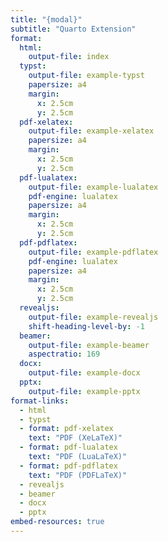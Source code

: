 ```yaml
---
title: "{modal}"
subtitle: "Quarto Extension"
format:
  html:
    output-file: index
  typst:
    output-file: example-typst
    papersize: a4
    margin:
      x: 2.5cm
      y: 2.5cm
  pdf-xelatex:
    output-file: example-xelatex
    papersize: a4
    margin:
      x: 2.5cm
      y: 2.5cm
  pdf-lualatex:
    output-file: example-lualatex
    pdf-engine: lualatex
    papersize: a4
    margin:
      x: 2.5cm
      y: 2.5cm
  pdf-pdflatex:
    output-file: example-pdflatex
    pdf-engine: lualatex
    papersize: a4
    margin:
      x: 2.5cm
      y: 2.5cm
  revealjs:
    output-file: example-revealjs
    shift-heading-level-by: -1
  beamer:
    output-file: example-beamer
    aspectratio: 169
  docx:
    output-file: example-docx
  pptx:
    output-file: example-pptx
format-links:
  - html
  - typst
  - format: pdf-xelatex
    text: "PDF (XeLaTeX)"
  - format: pdf-lualatex
    text: "PDF (LuaLaTeX)"
  - format: pdf-pdflatex
    text: "PDF (PDFLaTeX)"
  - revealjs
  - beamer
  - docx
  - pptx
embed-resources: true
---
```

